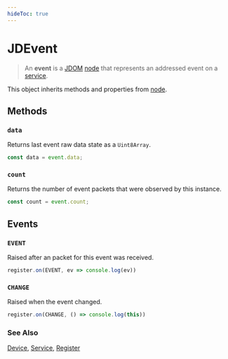 ```yaml
---
hideToc: true
---
```


# JDEvent

> An **event** is a [JDOM](/clients/web/jdom) [node](/clients/web/jdom/node) that represents an addressed event
on a [service](/clients/web/jdom/service). 

This object inherits methods and properties from [node](/clients/web/jdom/node).

## Methods

### ``data``

Returns last event raw data state as a ``Uint8Array``.

```typescript
const data = event.data;
```

### ``count``

Returns the number of event packets that were observed by this instance.

```typescript
const count = event.count;
```

## Events

### ``EVENT``

Raised after an packet for this event was received.

```typescript
register.on(EVENT, ev => console.log(ev))
```

### ``CHANGE``

Raised when the event changed.

```typescript
register.on(CHANGE, () => console.log(this))
```

### See Also

[Device](/clients/web/jdom/device), [Service](/clients/web/jdom/service), [Register](/clients/web/jdom/register)